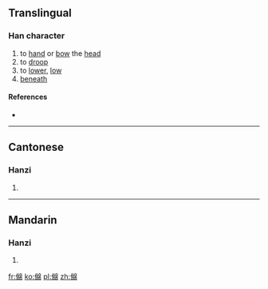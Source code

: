 ==Translingual==

===Han character===
{{Han char|rn=9|rad=人|as=14|sn=16|four=|canj=人女火月 (OVFB)|ids=⿰[[亻]][[綿]]}}

# to [[hand]] or [[bow]] the [[head]]
# to [[droop]]
# to [[lower]], [[low]]
# [[beneath]]

====References====
* {{Han ref|kx=0119.250|hdz=10232.100|uh=3499|ud=13465}}

----

==Cantonese==

===Hanzi===
{{yue-hanzi|jyut=[[min4]], [[min6]]|y=min4, min6}}

# {{defn|lang=yue|sort=人14}}

----

==Mandarin==

===Hanzi===
{{cmn-hanzi|pin=[[mián]] ([[mian2]])|wg=mien<sup>2</sup>}}

# {{defn|lang=cmn|sort=人14}}

[[fr:㒙]]
[[ko:㒙]]
[[pl:㒙]]
[[zh:㒙]]